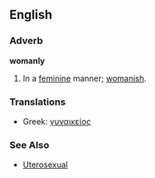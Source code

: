 ==English==

===Adverb===
'''womanly'''
# In a [[feminine]] manner; [[womanish]].

===Translations===
*Greek: [[γυναικείος]]

===See Also===
*[[Uterosexual]]